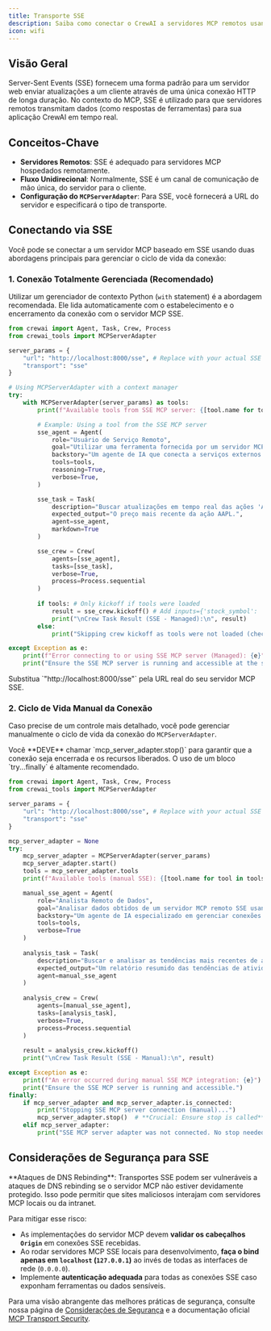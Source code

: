 ```yaml
---
title: Transporte SSE
description: Saiba como conectar o CrewAI a servidores MCP remotos usando Server-Sent Events (SSE) para comunicação em tempo real.
icon: wifi
---
```


## Visão Geral

Server-Sent Events (SSE) fornecem uma forma padrão para um servidor web enviar atualizações a um cliente através de uma única conexão HTTP de longa duração. No contexto do MCP, SSE é utilizado para que servidores remotos transmitam dados (como respostas de ferramentas) para sua aplicação CrewAI em tempo real.

## Conceitos-Chave

- **Servidores Remotos**: SSE é adequado para servidores MCP hospedados remotamente.
- **Fluxo Unidirecional**: Normalmente, SSE é um canal de comunicação de mão única, do servidor para o cliente.
- **Configuração do `MCPServerAdapter`**: Para SSE, você fornecerá a URL do servidor e especificará o tipo de transporte.

## Conectando via SSE

Você pode se conectar a um servidor MCP baseado em SSE usando duas abordagens principais para gerenciar o ciclo de vida da conexão:

### 1. Conexão Totalmente Gerenciada (Recomendado)

Utilizar um gerenciador de contexto Python (`with` statement) é a abordagem recomendada. Ele lida automaticamente com o estabelecimento e o encerramento da conexão com o servidor MCP SSE.

```python
from crewai import Agent, Task, Crew, Process
from crewai_tools import MCPServerAdapter

server_params = {
    "url": "http://localhost:8000/sse", # Replace with your actual SSE server URL
    "transport": "sse" 
}

# Using MCPServerAdapter with a context manager
try:
    with MCPServerAdapter(server_params) as tools:
        print(f"Available tools from SSE MCP server: {[tool.name for tool in tools]}")

        # Example: Using a tool from the SSE MCP server
        sse_agent = Agent(
            role="Usuário de Serviço Remoto",
            goal="Utilizar uma ferramenta fornecida por um servidor MCP remoto via SSE.",
            backstory="Um agente de IA que conecta a serviços externos via SSE.",
            tools=tools,
            reasoning=True,
            verbose=True,
        )

        sse_task = Task(
            description="Buscar atualizações em tempo real das ações 'AAPL' usando uma ferramenta SSE.",
            expected_output="O preço mais recente da ação AAPL.",
            agent=sse_agent,
            markdown=True
        )

        sse_crew = Crew(
            agents=[sse_agent],
            tasks=[sse_task],
            verbose=True,
            process=Process.sequential
        )
        
        if tools: # Only kickoff if tools were loaded
            result = sse_crew.kickoff() # Add inputs={'stock_symbol': 'AAPL'} if tool requires it
            print("\nCrew Task Result (SSE - Managed):\n", result)
        else:
            print("Skipping crew kickoff as tools were not loaded (check server connection).")

except Exception as e:
    print(f"Error connecting to or using SSE MCP server (Managed): {e}")
    print("Ensure the SSE MCP server is running and accessible at the specified URL.")

```

<Note>
Substitua `"http://localhost:8000/sse"` pela URL real do seu servidor MCP SSE.
</Note>

### 2. Ciclo de Vida Manual da Conexão

Caso precise de um controle mais detalhado, você pode gerenciar manualmente o ciclo de vida da conexão do `MCPServerAdapter`.

<Info>
Você **DEVE** chamar `mcp_server_adapter.stop()` para garantir que a conexão seja encerrada e os recursos liberados. O uso de um bloco `try...finally` é altamente recomendado.
</Info>

```python
from crewai import Agent, Task, Crew, Process
from crewai_tools import MCPServerAdapter

server_params = {
    "url": "http://localhost:8000/sse", # Replace with your actual SSE server URL
    "transport": "sse"
}

mcp_server_adapter = None 
try:
    mcp_server_adapter = MCPServerAdapter(server_params)
    mcp_server_adapter.start()
    tools = mcp_server_adapter.tools
    print(f"Available tools (manual SSE): {[tool.name for tool in tools]}")

    manual_sse_agent = Agent(
        role="Analista Remoto de Dados",
        goal="Analisar dados obtidos de um servidor MCP remoto SSE usando gerenciamento manual de conexão.",
        backstory="Um agente de IA especializado em gerenciar conexões SSE explicitamente.",
        tools=tools,
        verbose=True
    )
    
    analysis_task = Task(
        description="Buscar e analisar as tendências mais recentes de atividade de usuários do servidor SSE.",
        expected_output="Um relatório resumido das tendências de atividade dos usuários.",
        agent=manual_sse_agent
    )
    
    analysis_crew = Crew(
        agents=[manual_sse_agent],
        tasks=[analysis_task],
        verbose=True,
        process=Process.sequential
    )
    
    result = analysis_crew.kickoff()
    print("\nCrew Task Result (SSE - Manual):\n", result)

except Exception as e:
    print(f"An error occurred during manual SSE MCP integration: {e}")
    print("Ensure the SSE MCP server is running and accessible.")
finally:
    if mcp_server_adapter and mcp_server_adapter.is_connected:
        print("Stopping SSE MCP server connection (manual)...")
        mcp_server_adapter.stop()  # **Crucial: Ensure stop is called**
    elif mcp_server_adapter:
        print("SSE MCP server adapter was not connected. No stop needed or start failed.")

```

## Considerações de Segurança para SSE

<Warning>
**Ataques de DNS Rebinding**: Transportes SSE podem ser vulneráveis a ataques de DNS rebinding se o servidor MCP não estiver devidamente protegido. Isso pode permitir que sites maliciosos interajam com servidores MCP locais ou da intranet.
</Warning>

Para mitigar esse risco:
- As implementações do servidor MCP devem **validar os cabeçalhos `Origin`** em conexões SSE recebidas.
- Ao rodar servidores MCP SSE locais para desenvolvimento, **faça o bind apenas em `localhost` (`127.0.0.1`)** ao invés de todas as interfaces de rede (`0.0.0.0`).
- Implemente **autenticação adequada** para todas as conexões SSE caso exponham ferramentas ou dados sensíveis.

Para uma visão abrangente das melhores práticas de segurança, consulte nossa página de [Considerações de Segurança](./security.mdx) e a documentação oficial [MCP Transport Security](https://modelcontextprotocol.io/docs/concepts/transports#security-considerations).